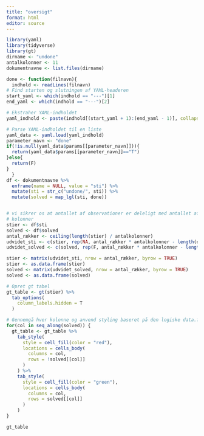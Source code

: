 ```yaml
---
title: "oversigt"
format: html
editor: source
---
```



```r
library(yaml)
library(tidyverse)
library(gt)
dirname <- "undone"
antalkolonner <- 11
dokumentnavne <- list.files(dirname)

done <- function(filnavn){
  indhold <- readLines(filnavn)
# Find starten og slutningen af YAML-headeren
start_yaml <- which(indhold == "---")[1]
end_yaml <- which(indhold == "---")[2]

# Ekstraher YAML-indholdet
yaml_indhold <- paste(indhold[(start_yaml + 1):(end_yaml - 1)], collapse = "\n")

# Parse YAML-indholdet til en liste
yaml_data <- yaml.load(yaml_indhold)
parameter_navn <- "done"
if(!is.null(yaml_data$params[[parameter_navn]])){
  return(yaml_data$params[[parameter_navn]]=="T")
}else{
  return(F)
}
  }
df <- dokumentnavne %>% 
  enframe(name = NULL, value = "sti") %>% 
  mutate(sti = str_c("undone/", sti)) %>% 
  mutate(solved = map_lgl(sti, done))



```



```r
# vi sikrer os at antallet af observationer er deleligt med antallet af
# kolonner
stier <- df$sti
solved <- df$solved
antal_rækker <- ceiling(length(stier) / antalkolonner)
udvidet_sti <- c(stier, rep(NA, antal_rækker * antalkolonner - length(dokumentnavne)))
udvidet_solved <- c(solved, rep(F, antal_rækker * antalkolonner - length(dokumentnavne)))

stier <- matrix(udvidet_sti, nrow = antal_rækker, byrow = TRUE)
stier <- as.data.frame(stier)
solved <- matrix(udvidet_solved, nrow = antal_rækker, byrow = TRUE)
solved <- as.data.frame(solved)
```



```r
# Opret gt tabel
gt_table <- gt(stier) %>% 
  tab_options(
    column_labels.hidden = T
  )
```





```r
# Gennemgå hver kolonne og anvend styling baseret på den logiske data.frame
for(col in seq_along(solved)) {
  gt_table <- gt_table %>%
    tab_style(
      style = cell_fill(color = "red"),
      locations = cells_body(
        columns = col,
        rows = !solved[[col]]
      )
    ) %>%
    tab_style(
      style = cell_fill(color = "green"),
      locations = cells_body(
        columns = col,
        rows = solved[[col]]
      )
    ) 
}

```

```r
gt_table
```






